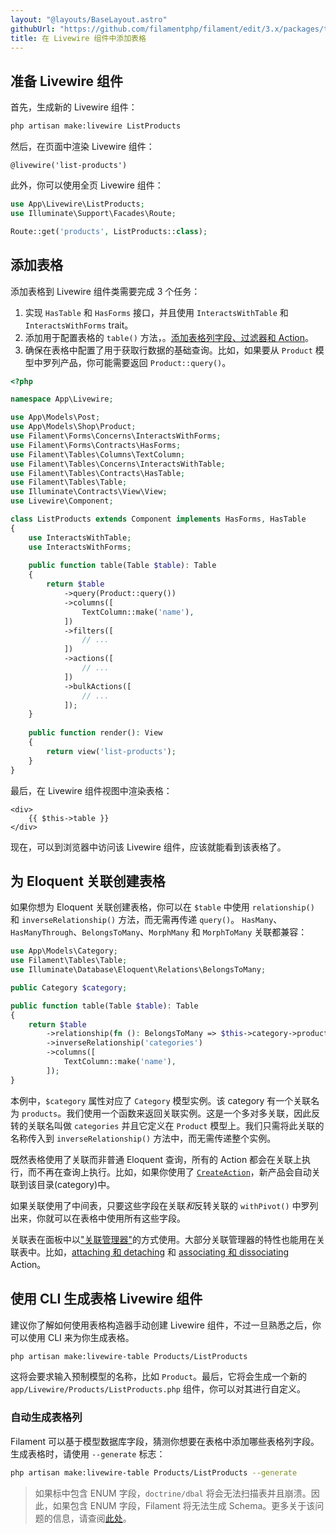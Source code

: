 ```yaml
---
layout: "@layouts/BaseLayout.astro"
githubUrl: "https://github.com/filamentphp/filament/edit/3.x/packages/tables/docs/11-adding-a-table-to-a-livewire-component.md"
title: 在 Livewire 组件中添加表格
---
```


## 准备 Livewire 组件

首先，生成新的 Livewire 组件：

```bash
php artisan make:livewire ListProducts
```

然后，在页面中渲染 Livewire 组件：

```blade
@livewire('list-products')
```

此外，你可以使用全页 Livewire 组件：

```php
use App\Livewire\ListProducts;
use Illuminate\Support\Facades\Route;

Route::get('products', ListProducts::class);
```

## 添加表格

添加表格到 Livewire 组件类需要完成 3 个任务：

1) 实现 `HasTable` 和 `HasForms` 接口，并且使用 `InteractsWithTable` 和 `InteractsWithForms` trait。
2) 添加用于配置表格的 `table()` 方法，。[添加表格列字段、过滤器和 Action](getting-started#列字段)。
3) 确保在表格中配置了用于获取行数据的基础查询。比如，如果要从 `Product` 模型中罗列产品，你可能需要返回 `Product::query()`。

```php
<?php

namespace App\Livewire;

use App\Models\Post;
use App\Models\Shop\Product;
use Filament\Forms\Concerns\InteractsWithForms;
use Filament\Forms\Contracts\HasForms;
use Filament\Tables\Columns\TextColumn;
use Filament\Tables\Concerns\InteractsWithTable;
use Filament\Tables\Contracts\HasTable;
use Filament\Tables\Table;
use Illuminate\Contracts\View\View;
use Livewire\Component;

class ListProducts extends Component implements HasForms, HasTable
{
    use InteractsWithTable;
    use InteractsWithForms;
    
    public function table(Table $table): Table
    {
        return $table
            ->query(Product::query())
            ->columns([
                TextColumn::make('name'),
            ])
            ->filters([
                // ...
            ])
            ->actions([
                // ...
            ])
            ->bulkActions([
                // ...
            ]);
    }
    
    public function render(): View
    {
        return view('list-products');
    }
}
```

最后，在 Livewire 组件视图中渲染表格：

```blade
<div>
    {{ $this->table }}
</div>
```

现在，可以到浏览器中访问该 Livewire 组件，应该就能看到该表格了。

## 为 Eloquent 关联创建表格

如果你想为 Eloquent 关联创建表格，你可以在 `$table` 中使用 `relationship()` 和 `inverseRelationship()` 方法，而无需再传递 `query()`。 `HasMany`、`HasManyThrough`、`BelongsToMany`、`MorphMany` 和 `MorphToMany` 关联都兼容：

```php
use App\Models\Category;
use Filament\Tables\Table;
use Illuminate\Database\Eloquent\Relations\BelongsToMany;

public Category $category;

public function table(Table $table): Table
{
    return $table
        ->relationship(fn (): BelongsToMany => $this->category->products())
        ->inverseRelationship('categories')
        ->columns([
            TextColumn::make('name'),
        ]);
}
```

本例中，`$category` 属性对应了 `Category` 模型实例。该 category 有一个关联名为 `products`。我们使用一个函数来返回关联实例。这是一个多对多关联，因此反转的关联名叫做 `categories` 并且它定义在 `Product` 模型上。我们只需将此关联的名称传入到 `inverseRelationship()` 方法中，而无需传递整个实例。

既然表格使用了关联而非普通 Eloquent 查询，所有的 Action 都会在关联上执行，而不再在查询上执行。比如，如果你使用了 [`CreateAction`](../actions/prebuilt-actions/create)，新产品会自动关联到该目录(category)中。

如果关联使用了中间表，只要这些字段在关联*和*反转关联的 `withPivot()` 中罗列出来，你就可以在表格中使用所有这些字段。

关联表在面板中以["关联管理器"](../panels/resources/relation-managers#创建关联管理器)的方式使用。大部分关联管理器的特性也能用在关联表中。比如，[attaching 和 detaching](../panels/resources/relation-managers#附加和分离记录) 和 [associating 和 dissociating](../panels/resources/relation-managers#关联和取消关联记录) Action。

## 使用 CLI 生成表格 Livewire 组件

建议你了解如何使用表格构造器手动创建 Livewire 组件，不过一旦熟悉之后，你可以使用 CLI 来为你生成表格。

```bash
php artisan make:livewire-table Products/ListProducts
```

这将会要求输入预制模型的名称，比如 `Product`。最后，它将会生成一个新的 `app/Livewire/Products/ListProducts.php` 组件，你可以对其进行自定义。

### 自动生成表格列

Filament 可以基于模型数据库字段，猜测你想要在表格中添加哪些表格列字段。生成表格时，请使用 `--generate` 标志：

```bash
php artisan make:livewire-table Products/ListProducts --generate
```

> 如果标中包含 ENUM 字段，`doctrine/dbal` 将会无法扫描表并且崩溃。因此，如果包含 ENUM 字段，Filament 将无法生成 Schema。更多关于该问题的信息，请查阅[此处](https://github.com/doctrine/dbal/issues/3819#issuecomment-573419808)。
